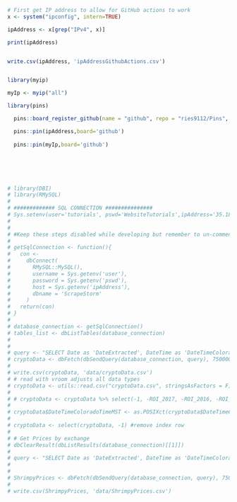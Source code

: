 ```r
# First get IP address to allow for GitHub actions to work
x <- system("ipconfig", intern=TRUE)

ipAddress <- x[grep("IPv4", x)]

print(ipAddress)


write.csv(ipAddress, 'ipAddressGithubActions.csv')


library(myip)

myIp <- myip("all")

library(pins)

  pins::board_register_github(name = "github", repo = "ries9112/Pins", branch = "master", token = myGithubToken)

  pins::pin(ipAddress,board='github')
  
  pins::pin(myIp,board='github')






# library(DBI)
# library(RMySQL)
# 
# ############# SQL CONNECTION ###############
# Sys.setenv(user='tutorials', pswd='WebsiteTutorials',ipAddress='35.188.12.15')
# 
# 
# #Keep these steps disabled while developing but remember to un-comment these out!
# 
# getSqlConnection <- function(){
#   con <-
#     dbConnect(
#       RMySQL::MySQL(),
#       username = Sys.getenv('user'),
#       password = Sys.getenv('pswd'),
#       host = Sys.getenv('ipAddress'),
#       dbname = 'ScrapeStorm'
#     )
#   return(con)
# }
# 
# database_connection <- getSqlConnection()
# tables_list <- dbListTables(database_connection)
# 
# 
# query <- "SELECT Date as 'DateExtracted', DateTime as 'DateTimeColoradoTimeMST', Name, Rank, PriceUSD, PriceBTC, PercChange24hVsUSD, PercChange24hVsBTC, Reported_MarketCap, Reported24hVolume, VolumeTurnover24h, Reported_Supply, CurrentInflation, ATH_USD, TimeFromATH, PercDownFromATH, BreakevenMultiple, PercUpSinceLow, PercChange7d, PercChange7d_BTC, PercChange30d, PercChange30d_BTC, PercChange90d, PercChange90d_BTC, PercChange1y,PercChange1y_BTC, PercChange_MTD, PercChange_QTD, PercChange_YTD, NetworkPercStaking, FlipsideFCAS_Grade, FlipsideFCAS_Rating, FlipsideScore_Dev, FlipsideScore_Utility, FlipsideScore_Maturity, TokenInsight_Grade, TokenInsight_TeamScore, TokenInsight_SubjectScore, TxVol24h, AdjstedTxVol24h, MedianTxValueUSD, ActiveAddresses, Transactions24h, Fees24hUSD, MedianFeeUSD, AvgDifficulty, KilobytesAdded24h, NumBlocks24h, Git_Stars, Git_Watchers, Git_CommitsLast90Days, Git_CommitsLastYear, Git_LinesAddedLast90Days, Git_LinesAddedLastYear, Git_LinesRemovedLast90Days, Git_LinesRemovedLastYear, ROI_2018, ROI_2017, ROI_2016, Volatility30d, Volatility90d, Volatility1y, Volatility3y, Sharpe30d, Sharpe90d, Sharpe1y, Sharpe3y, BlockReward, TargetBlockTimeSeconds, OnChainGovernanceStructure, IsTreasuryDecentralized, LaunchStyle, MiningAlgorithm, NextHalvingDate, GenesisBlockDate, Age, HasExperienced51PercAttack, EmissionType_General, EmissionType_Precise, IsSupplyCapped, MaxSupply, Sector, Category, TokenUsage, TokenType, ConsensusAlgorithm, pkDummy FROM Messari WHERE Date >= date_sub(now(), INTERVAL 31 DAY) AND Name != '' order by pkDummy desc, cast(Rank as unsigned) asc" #Manually picked all fields that could be interesting for this + Use Case tutorial 
# cryptoData <- dbFetch(dbSendQuery(database_connection, query), 750000)
# 
# write.csv(cryptoData, 'data/cryptoData.csv')
# # read with vroom adjusts all data types
# cryptoData <- utils::read.csv("cryptoData.csv", stringsAsFactors = F)
# 
# # cryptoData <- cryptoData %>% select(-1, -ROI_2017, -ROI_2016, -ROI_2018)
# 
# cryptoData$DateTimeColoradoTimeMST <- as.POSIXct(cryptoData$DateTimeColoradoTimeMST, tz='America/Denver')
# 
# cryptoData <- select(cryptoData, -1) #remove index row
# 
# # Get Prices by exchange
# dbClearResult(dbListResults(database_connection)[[1]])
# 
# query <- "SELECT Date as 'DateExtracted', DateTime as 'DateTimeColoradoTimeMST', Name, Price as 'PriceUSD', Exchange FROM ShrimpyPrices WHERE Date >= date_sub(now(), INTERVAL 31 DAY) AND Name != '' order by pkDummy desc" 
# 
# 
# ShrimpyPrices <- dbFetch(dbSendQuery(database_connection, query), 750000)
# 
# write.csv(ShrimpyPrices, 'data/ShrimpyPrices.csv')
```

